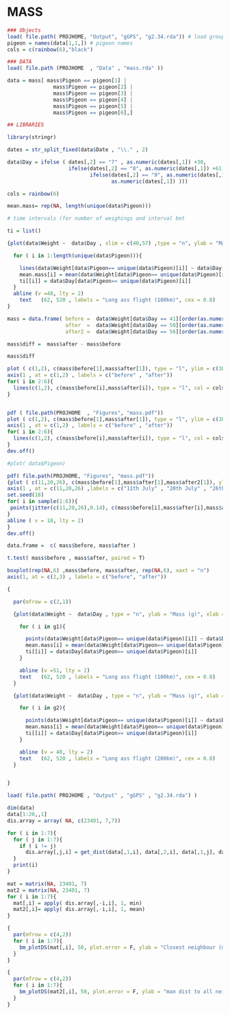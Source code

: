 

# MASS

```R

### Objects 
load( file.path( PROJHOME, "Output", "gGPS", "g2.34.rda")) # load group flight
pigeon = names(data[1,1,]) # pigeon names
cols = c(rainbow(6),"black")

### DATA
load( file.path (PROJHOME  , "Data" , "mass.rda" ))

data = mass[ mass$Pigeon == pigeon[1] |
               mass$Pigeon == pigeon[2] |
               mass$Pigeon == pigeon[3] |
               mass$Pigeon == pigeon[4] |
               mass$Pigeon == pigeon[5] |
               mass$Pigeon == pigeon[6],]

## LIBRARIES

library(stringr)


```

```R


dates = str_split_fixed(data$Date , "\\." , 2)

data$Day = ifelse ( dates[,2] == "7" , as.numeric(dates[,1]) +30,
                    ifelse(dates[,2] == "8", as.numeric(dates[,1]) +61,
                           ifelse(dates[,2] == "9", as.numeric(dates[,1]) +92,
                                  as.numeric(dates[,1]) )))

cols = rainbow(6)

mean.mass= rep(NA, length(unique(data$Pigeon)))

# time intervals (for number of weighings and interval bet

ti = list()

{plot(data$Weight ~  data$Day , xlim = c(40,57) ,type = "n", ylab = "Mass (g)", xlab = "Days since June 1st 2017")

  for ( i in 1:length(unique(data$Pigeon))){

    lines(data$Weight[data$Pigeon== unique(data$Pigeon)[i]] ~ data$Day[data$Pigeon== unique(data$Pigeon)[i]], col = cols[i])
    mean.mass[i] = mean(data$Weight[data$Pigeon== unique(data$Pigeon)[i]])
    ti[[i]] = data$Day[data$Pigeon== unique(data$Pigeon)[i]]
  }
  abline (v =48, lty = 2)
    text   (62, 520 , labels = "Long ass flight (100km)", cex = 0.8)
}

```

```R



mass = data.frame( before =  data$Weight[data$Day == 41][order(as.numeric(data$Pigeon[data$Day == 41]))],
                   after  =  data$Weight[data$Day == 50][order(as.numeric(data$Pigeon[data$Day == 50]))], 
                   after2 =  data$Weight[data$Day == 56][order(as.numeric(data$Pigeon[data$Day == 56]))])

mass$diff =  mass$after - mass$before

mass$diff

plot ( c(1,2), c(mass$before[1],mass$after[1]), type = "l", ylim = c(380,480), col = cols[1], ylab = "Mass (g)", xlab = "", xaxt = "n" , xlim = c(0.8,2.2))
axis(1 , at = c(1,2) , labels = c("before" , "after"))
for( i in 2:6){
  lines(c(1,2), c(mass$before[i],mass$after[i]), type = "l", col = cols[i], lwd = 2)
}


pdf ( file.path(PROJHOME  , "Figures", "mass.pdf"))
plot ( c(1,2), c(mass$before[1],mass$after[1]), type = "l", ylim = c(380,480), col = cols[1], ylab = "Mass (g)", xlab = "", xaxt = "n" , xlim = c(0.8,2.2))
axis(1 , at = c(1,2) , labels = c("before" , "after"))
for( i in 2:6){
  lines(c(1,2), c(mass$before[i],mass$after[i]), type = "l", col = cols[i], lwd = 2)
}
dev.off()

#plot( data$Pigeon)
```

```R

pdf( file.path(PROJHOME, "Figures", "mass.pdf"))
{plot ( c(11,20,26), c(mass$before[1],mass$after[1],mass$after2[1]), ylim = c(380,480), col = cols[1], ylab = "Mass (g)", xlab = "", xaxt = "n" ,type = "n", xlim = c(10,27))
axis(1 , at = c(11,20,26) ,labels = c("11th July" , "20th July" , "26th July"), main = i)
set.seed(18)
for( i in sample(1:6)){
 points(jitter(c(11,20,26),0.14), c(mass$before[i],mass$after[i],mass$after2[i]), col = cols[i], lwd = 2, pch= 19, cex = 2)
}
abline ( v = 18, lty = 2)
}
dev.off()

```

```R

data.frame =  c( mass$before, mass$after )

t.test( mass$before , mass$after, paired = T)

```

```R
boxplot(rep(NA,6) ,mass$before, mass$after, rep(NA,6), xaxt = "n")
axis(1, at = c(2,3) , labels = c("before", "after"))
```

```R

{

  par(mfrow = c(2,1))

  {plot(data$Weight ~  data$Day , type = "n", ylab = "Mass (g)", xlab = "Days since June 1st 2017", main = "Group 1")

    for ( i in g1){

      points(data$Weight[data$Pigeon== unique(data$Pigeon)[i]] ~ data$Day[data$Pigeon== unique(data$Pigeon)[i]], col = cols[i])
      mean.mass[i] = mean(data$Weight[data$Pigeon== unique(data$Pigeon)[i]])
      ti[[i]] = data$Day[data$Pigeon== unique(data$Pigeon)[i]]
    }

    abline (v =51, lty = 2)
    text   (62, 520 , labels = "Long ass flight (100km)", cex = 0.8)
  }

  {plot(data$Weight ~  data$Day , type = "n", ylab = "Mass (g)", xlab = "Days since June 1st 2017", main = "Group 2")

    for ( i in g2){

      points(data$Weight[data$Pigeon== unique(data$Pigeon)[i]] ~ data$Day[data$Pigeon== unique(data$Pigeon)[i]], col = cols[i])
      mean.mass[i] = mean(data$Weight[data$Pigeon== unique(data$Pigeon)[i]])
      ti[[i]] = data$Day[data$Pigeon== unique(data$Pigeon)[i]]
    }

    abline (v = 48, lty = 2)
    text   (62, 520 , labels = "Long ass flight (200km)", cex = 0.8)
  }


}

```



```R

load( file.path( PROJHOME , "Output" , "gGPS" , "g2.34.rda") )

dim(data)
data[1:20,,1]
dis.array = array( NA, c(23401, 7,7))

for ( i in 1:7){
  for ( j in 1:7){
    if ( i != j)
      dis.array[,j,i] = get_dist(data[,1,i], data[,2,i], data[,1,j], data[,2,j], method = "distance")
  }
  print(i)
}

mat = matrix(NA, 23401, 7)
mat2 = matrix(NA, 23401, 7)
for ( i in 1:7){
  mat[,i] = apply( dis.array[,-i,i], 1, min)
  mat2[,i]= apply( dis.array[,-i,i], 1, mean)
}

```

```R
{
  par(mfrow = c(4,2))
  for ( i in 1:7){
    bm_plotDS(mat[,i], 50, plot.error = F, ylab = "Closest neighbour (m)")
  }
}
```


```R

{
  par(mfrow = c(4,2))
  for ( i in 1:7){
    bm_plotDS(mat2[,i], 50, plot.error = F, ylab = "man dist to all neighbours(m)")
  }
}

```



```R


```
